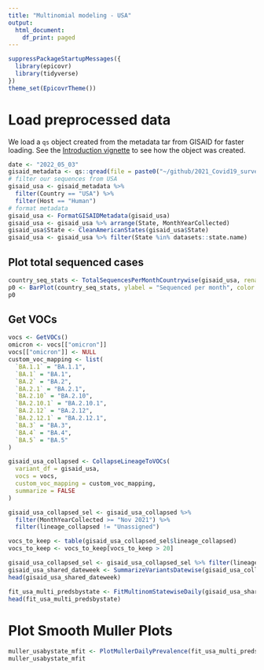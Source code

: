 ```yaml
---
title: "Multinomial modeling - USA"
output:
  html_document:
    df_print: paged
---
```



```r
suppressPackageStartupMessages({
  library(epicovr)
  library(tidyverse)
})
theme_set(EpicovrTheme())
```

# Load preprocessed data

We load a `qs` object created from the metadata tar from GISAID for 
faster loading. See the [Introduction vignette](Intoduction.html) to see how the object was created.

```r
date <- "2022_05_03"
gisaid_metadata <- qs::qread(file = paste0("~/github/2021_Covid19_surveillance/data/all_metadata/metadata_tsv_", date, ".qs"))
# filter our sequences from USA
gisaid_usa <- gisaid_metadata %>%
  filter(Country == "USA") %>%
  filter(Host == "Human")
# format metadata
gisaid_usa <- FormatGISAIDMetadata(gisaid_usa)
gisaid_usa <- gisaid_usa %>% arrange(State, MonthYearCollected)
gisaid_usa$State <- CleanAmericanStates(gisaid_usa$State)
gisaid_usa <- gisaid_usa %>% filter(State %in% datasets::state.name)
```

## Plot total sequenced cases


```r
country_seq_stats <- TotalSequencesPerMonthCountrywise(gisaid_usa, rename_country_as_state = TRUE)
p0 <- BarPlot(country_seq_stats, ylabel = "Sequenced per month", color = "slateblue1", label_si = TRUE, xangle = 90, title = "USA")
p0
```

## Get VOCs

```r
vocs <- GetVOCs()
omicron <- vocs[["omicron"]]
vocs[["omicron"]] <- NULL
custom_voc_mapping <- list(
  `BA.1.1` = "BA.1.1", 
  `BA.1` = "BA.1",
  `BA.2` = "BA.2", 
  `BA.2.1` = "BA.2.1", 
  `BA.2.10` = "BA.2.10",
  `BA.2.10.1` = "BA.2.10.1",
  `BA.2.12` = "BA.2.12",
  `BA.2.12.1` = "BA.2.12.1",
  `BA.3` = "BA.3",
  `BA.4` = "BA.4",
  `BA.5` = "BA.5"
)

```


```r
gisaid_usa_collapsed <- CollapseLineageToVOCs(
  variant_df = gisaid_usa,
  vocs = vocs,
  custom_voc_mapping = custom_voc_mapping,
  summarize = FALSE
)

gisaid_usa_collapsed_sel <- gisaid_usa_collapsed %>%
  filter(MonthYearCollected >= "Nov 2021") %>%
  filter(lineage_collapsed != "Unassigned")

vocs_to_keep <- table(gisaid_usa_collapsed_sel$lineage_collapsed)
vocs_to_keep <- vocs_to_keep[vocs_to_keep > 20]

gisaid_usa_collapsed_sel <- gisaid_usa_collapsed_sel %>% filter(lineage_collapsed %in% names(vocs_to_keep))
gisaid_usa_shared_dateweek <- SummarizeVariantsDatewise(gisaid_usa_collapsed_sel, by_state = TRUE)
head(gisaid_usa_shared_dateweek)
```

```r
fit_usa_multi_predsbystate <- FitMultinomStatewiseDaily(gisaid_usa_shared_dateweek)
head(fit_usa_multi_predsbystate)
```

# Plot Smooth Muller Plots

```r
muller_usabystate_mfit <- PlotMullerDailyPrevalence(fit_usa_multi_predsbystate, ncol = 5)
muller_usabystate_mfit
```
